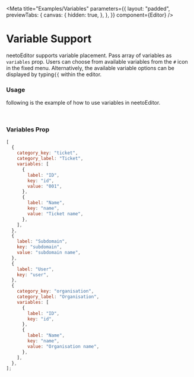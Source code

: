 
<Meta
  title="Examples/Variables"
  parameters={{
    layout: "padded",
    previewTabs: {
      canvas: {
        hidden: true,
      },
    },
  }}
  component={Editor}
/>

# Variable Support

neetoEditor supports variable placement. Pass array of variables as `variables`
prop. Users can choose from available variables from the `#` icon in the fixed
menu. Alternatively, the available variable options can be displayed by
typing`{{` within the editor.

<Canvas>
  <Story name="Variables">
    <Editor
      variables={[
        {
          category_key: "ticket",
          category_label: "Ticket",
          variables: [
            { label: "ID", key: "id" },
            { label: "Number", key: "number" },
            { label: "Category", key: "category" },
            { label: "Status", key: "status" },
            { label: "Customer URL/Link", key: "customer_url" },
            { label: "Latest Comment", key: "latest_comment" },
            { label: "Updated at", key: "updatedt_at" },
          ],
        },
        { label: "Subdomain", key: "subdomain" },
        {
          category_key: "organisation",
          category_label: "Organisation",
          variables: [
            { label: "ID", key: "id" },
            { label: "Name", key: "name" },
            { label: "Slug", key: "slug" },
          ],
        },
      ]}
    />
  </Story>
</Canvas>

### **Usage**
following is the example of how to use variables in neetoEditor.
<VariablesDemo />

<br />

### **Variables Prop**

```js
[
  {
    category_key: "ticket",
    category_label: "Ticket",
    variables: [
      {
        label: "ID",
        key: "id",
        value: "001",
      },
      {
        label: "Name",
        key: "name",
        value: "Ticket name",
      },
    ],
  },
  {
    label: "Subdomain",
    key: "subdomain",
    value: "subdomain name",
  },
  {
    label: "User",
    key: "user",
  },
  {
    category_key: "organisation",
    category_label: "Organisation",
    variables: [
      {
        label: "ID",
        key: "id",
      },
      {
        label: "Name",
        key: "name",
        value: "Organisation name",
      },
    ],
  },
];
```
